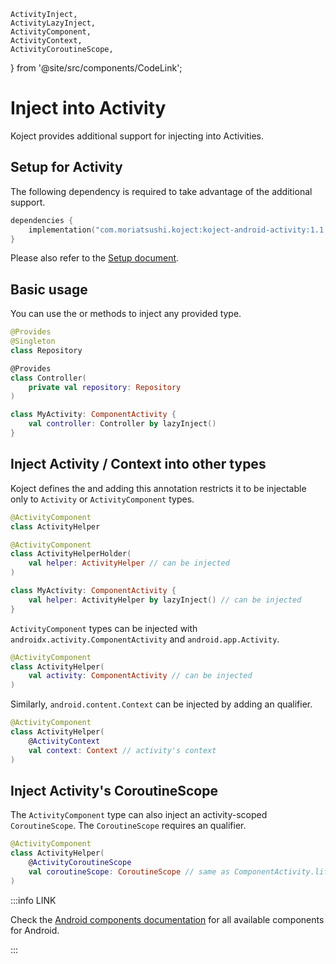     ActivityInject,
    ActivityLazyInject,
    ActivityComponent,
    ActivityContext,
    ActivityCoroutineScope,
} from '@site/src/components/CodeLink';

# Inject into Activity
Koject provides additional support for injecting into Activities.

## Setup for Activity

The following dependency is required to take advantage of the additional support.

```kotlin
dependencies {
    implementation("com.moriatsushi.koject:koject-android-activity:1.1.0")
}
```

Please also refer to the [Setup document](/docs/setup).

## Basic usage
You can use the <ActivityInject/> or <ActivityLazyInject/> methods to inject any provided type.

```kotlin
@Provides
@Singleton
class Repository

@Provides
class Controller(
    private val repository: Repository
)
```
```kotlin
class MyActivity: ComponentActivity {
    val controller: Controller by lazyInject()
}
```

## Inject Activity / Context into other types
Koject defines the <ActivityComponent/> and adding this annotation restricts it to be injectable only to `Activity` or `ActivityComponent` types.

```kotlin
@ActivityComponent
class ActivityHelper
```
```kotlin
@ActivityComponent
class ActivityHelperHolder(
    val helper: ActivityHelper // can be injected
)
```
```kotlin
class MyActivity: ComponentActivity {
    val helper: ActivityHelper by lazyInject() // can be injected
}
```

`ActivityComponent` types can be injected with `androidx.activity.ComponentActivity` and `android.app.Activity`.

```kotlin
@ActivityComponent
class ActivityHelper(
    val activity: ComponentActivity // can be injected
)
```

Similarly, `android.content.Context` can be injected by adding an <ActivityContext/> qualifier.

```kotlin
@ActivityComponent
class ActivityHelper(
    @ActivityContext
    val context: Context // activity's context
)
```

## Inject Activity's CoroutineScope
The `ActivityComponent` type can also inject an activity-scoped `CoroutineScope`.
The `CoroutineScope` requires an <ActivityCoroutineScope/> qualifier.

```kotlin
@ActivityComponent
class ActivityHelper(
    @ActivityCoroutineScope
    val coroutineScope: CoroutineScope // same as ComponentActivity.lifecycleScope
)
```

:::info LINK

Check the [Android components documentation](/docs/android/components) for all available components for Android.

:::
